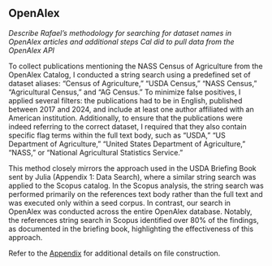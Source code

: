 ## OpenAlex

*Describe Rafael’s methodology for searching for dataset names in OpenAlex articles and additional steps Cal did to pull data from the OpenAlex API*

To collect publications mentioning the NASS Census of Agriculture from the OpenAlex Catalog, I conducted a string search using a predefined set of dataset aliases: “Census of Agriculture,” “USDA Census,” “NASS Census,” “Agricultural Census,” and “AG Census.” To minimize false positives, I applied several filters: the publications had to be in English, published between 2017 and 2024, and include at least one author affiliated with an American institution. Additionally, to ensure that the publications were indeed referring to the correct dataset, I required that they also contain specific flag terms within the full text body, such as “USDA,” “US Department of Agriculture,” “United States Department of Agriculture,” “NASS,” or “National Agricultural Statistics Service.”

This method closely mirrors the approach used in the USDA Briefing Book sent by Julia (Appendix 1: Data Search), where a similar string search was applied to the Scopus catalog. In the Scopus analysis, the string search was performed primarily on the references text body rather than the full text and was executed only within a seed corpus. In contrast, our search in OpenAlex was conducted across the entire OpenAlex database. Notably, the references string search in Scopus identified over 80% of the findings, as documented in the briefing book, highlighting the effectiveness of this approach.

Refer to the [Appendix](appendices.html#sec-app-openalex) for additional details on file construction.